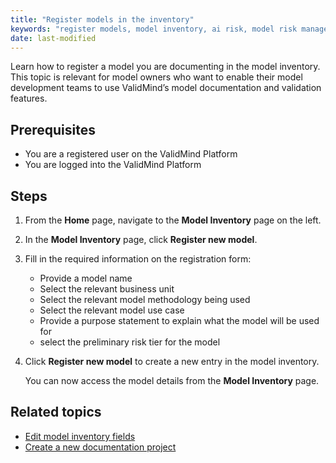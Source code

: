 ```yaml
---
title: "Register models in the inventory"
keywords: "register models, model inventory, ai risk, model risk management, ValidMind"
date: last-modified
---
```


Learn how to register a model you are documenting in the model inventory. This topic is relevant for model owners who want to enable their model development teams to use ValidMind's model documentation and validation features.  

## Prerequisites

* You are a registered user on the ValidMind Platform
* You are logged into the ValidMind Platform

## Steps

1. From the **Home** page, navigate to the **Model Inventory** page on the left. 
<!--- **Need screenshot** --->
   
2. In the **Model Inventory** page, click **Register new model**.
   
3. Fill in the required information on the registration form:

   - Provide a model name
   - Select the relevant business unit
   - Select the relevant model methodology being used
   - Select the relevant model use case
   - Provide a purpose statement to explain what the model will be used for
   - select the preliminary risk tier for the model

<!--- TO DO **Screenshot** --->
   
4. Click **Register new model** to create a new entry in the model inventory.

   You can now access the model details from the **Model Inventory** page.

<!---
## Troubleshooting

[Include any common issues or errors that may arise during the task and how to resolve them.]
--->

## Related topics

* [Edit model inventory fields](edit-model-inventory-fields.qmd)
* [Create a new documentation project](create-documentation-project.qmd)
